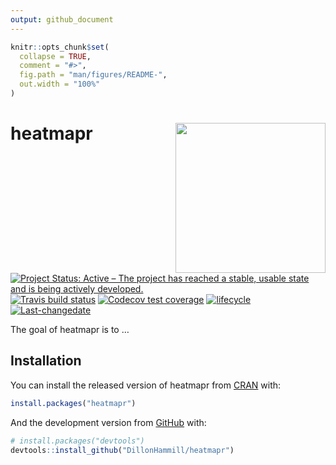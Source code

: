 ```yaml
---
output: github_document
---
```


<!-- README.md is generated from README.Rmd. Please edit that file -->

```r
knitr::opts_chunk$set(
  collapse = TRUE,
  comment = "#>",
  fig.path = "man/figures/README-",
  out.width = "100%"
)
```

# heatmapr <img src="man/figures/logo.png" align="right" alt="" width="240"/>

<!-- badges: start -->
[![Project Status: Active – The project has reached a stable, usable state and is being actively developed.](https://www.repostatus.org/badges/latest/active.svg)](https://www.repostatus.org/#active)
[![Travis build status](https://travis-ci.com/DillonHammill/heatmapr.svg?branch=master)](https://travis-ci.com/DillonHammill/heatmapr)
[![Codecov test coverage](https://codecov.io/gh/DillonHammill/heatmapr/branch/master/graph/badge.svg)](https://codecov.io/gh/DillonHammill/heatmapr?branch=master)
[![lifecycle](https://img.shields.io/badge/lifecycle-maturing-blue.svg)](https://www.tidyverse.org/lifecycle/#maturing)
[![Last-changedate](https://img.shields.io/badge/last%20change-`r gsub('-', '--', Sys.Date())`-yellowgreen.svg)](/commits/master)
<!-- badges: end -->

The goal of heatmapr is to ...

## Installation

You can install the released version of heatmapr from [CRAN](https://CRAN.R-project.org) with:

``` r
install.packages("heatmapr")
```

And the development version from [GitHub](https://github.com/) with:

``` r
# install.packages("devtools")
devtools::install_github("DillonHammill/heatmapr")
```

